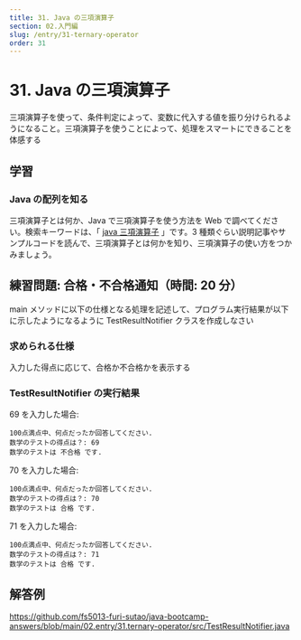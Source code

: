 ```yaml
---
title: 31. Java の三項演算子
section: 02.入門編
slug: /entry/31-ternary-operator
order: 31
---
```


# 31. Java の三項演算子

<p className="goal">三項演算子を使って、条件判定によって、変数に代入する値を振り分けられるようになること。三項演算子を使うことによって、処理をスマートにできることを体感する</p>

## 学習

### Java の配列を知る

三項演算子とは何か、Java で三項演算子を使う方法を Web で調べてください。検索キーワードは、「 [java 三項演算子](https://www.google.com/search?q=java+三項演算子) 」です。3 種類ぐらい説明記事やサンプルコードを読んで、三項演算子とは何かを知り、三項演算子の使い方をつかみましょう。

## 練習問題: 合格・不合格通知（時間: 20 分）

main メソッドに以下の仕様となる処理を記述して、プログラム実行結果が以下に示したようになるように TestResultNotifier クラスを作成しなさい

### 求められる仕様

入力した得点に応じて、合格か不合格かを表示する

### TestResultNotifier の実行結果

69 を入力した場合:

```
100点満点中、何点だったか回答してください.
数学のテストの得点は？: 69
数学のテストは 不合格 です.
```

70 を入力した場合:

```
100点満点中、何点だったか回答してください.
数学のテストの得点は？: 70
数学のテストは 合格 です.
```

71 を入力した場合:

```
100点満点中、何点だったか回答してください.
数学のテストの得点は？: 71
数学のテストは 合格 です.
```

## 解答例

https://github.com/fs5013-furi-sutao/java-bootcamp-answers/blob/main/02.entry/31.ternary-operator/src/TestResultNotifier.java
